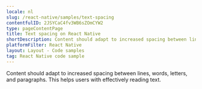 ```yaml
---
locale: nl
slug: /react-native/samples/text-spacing
contentfulID: 2JSYCaC4fv3WB6sZOmCYW2
type: pageContentPage
title: Text spacing on React Native
shortDescription: Content should adapt to increased spacing between lines, words, letters, and paragraphs.
platformFilter: React Native
layout: Layout - Code samples
tag: React Native code sample
---
```


Content should adapt to increased spacing between lines, words, letters, and paragraphs. This helps users with effectively reading text.

<CodeSample id="text-spacing" locale="nl" platform="react native"/>